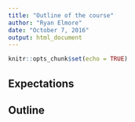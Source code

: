 ```yaml
---
title: "Outline of the course"
author: "Ryan Elmore"
date: "October 7, 2016"
output: html_document
---
```


```r
knitr::opts_chunk$set(echo = TRUE)
```

## Expectations


## Outline

